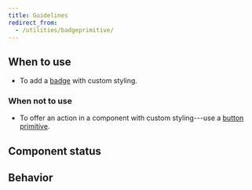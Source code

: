 ```yaml
---
title: Guidelines
redirect_from:
  - /utilities/badgeprimitive/
---
```



<ReactExample exampleId="BadgePrimitive-default" />

## When to use

- To add a [badge](/components/information/badge/) with custom styling.

### When not to use

- To offer an action in a component with custom styling---use
  a [button primitive](/components/primitives/buttonprimitive/).

## Component status

<ComponentStatus component="BadgePrimitive" />

## Behavior

<PrimitivesFreedomSnippet component="badge" />

<PrimitivesStillSnippet component="badge" section="information" />
